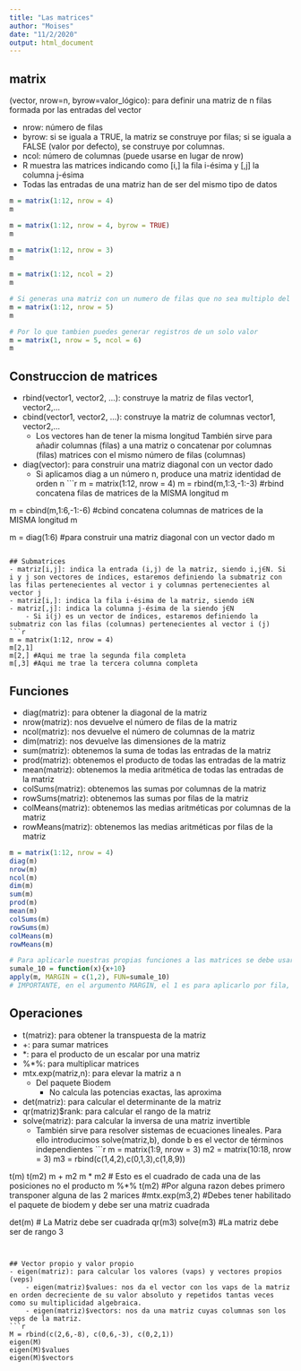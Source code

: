 ```yaml
---
title: "Las matrices"
author: "Moises"
date: "11/2/2020"
output: html_document
---
```

## matrix
(vector, nrow=n, byrow=valor_lógico): para definir una matriz de n filas formada por las entradas del vector

- nrow: número de filas
- byrow: si se iguala a TRUE, la matriz se construye por filas; si se iguala a FALSE (valor por defecto), se construye por columnas. 
- ncol: número de columnas (puede usarse en lugar de nrow)
- R muestra las matrices indicando como [i,] la fila i-ésima y [,j] la columna j-ésima
- Todas las entradas de una matriz han de ser del mismo tipo de datos

```r
m = matrix(1:12, nrow = 4)
m

m = matrix(1:12, nrow = 4, byrow = TRUE)
m

m = matrix(1:12, nrow = 3)
m

m = matrix(1:12, ncol = 2)
m

# Si generas una matriz con un numero de filas que no sea multiplo del total de registros, tirara un warning y los espacios faltantes se llenaran repitiendo la matriz
m = matrix(1:12, nrow = 5) 
m

# Por lo que tambien puedes generar registros de un solo valor
m = matrix(1, nrow = 5, ncol = 6) 
m

```

## Construccion de matrices
- rbind(vector1, vector2, ...): construye la matriz de filas vector1, vector2,…
- cbind(vector1, vector2, ...): construye la matriz de columnas vector1, vector2,…
    - Los vectores han de tener la misma longitud También sirve para añadir columnas (filas) a una matriz o concatenar por columnas (filas) matrices con el mismo número de filas (columnas)
- diag(vector): para construir una matriz diagonal con un vector dado
    - Si aplicamos diag a un número n, produce una matriz identidad de orden n
```r
m = matrix(1:12, nrow = 4)
m = rbind(m,1:3,-1:-3) #rbind concatena filas de matrices de la MISMA longitud
m

m = cbind(m,1:6,-1:-6) #cbind concatena columnas de matrices de la MISMA longitud
m

m = diag(1:6) #para construir una matriz diagonal con un vector dado
m

```

## Submatrices
- matriz[i,j]: indica la entrada (i,j) de la matriz, siendo i,j∈N. Si i y j son vectores de índices, estaremos definiendo la submatriz con las filas pertenecientes al vector i y columnas pertenecientes al vector j
- matriz[i,]: indica la fila i-ésima de la matriz, siendo i∈N
- matriz[,j]: indica la columna j-ésima de la siendo j∈N
    - Si i(j) es un vector de índices, estaremos definiendo la submatriz con las filas (columnas) pertenecientes al vector i (j)
```r
m = matrix(1:12, nrow = 4)
m[2,1]
m[2,] #Aqui me trae la segunda fila completa
m[,3] #Aqui me trae la tercera columna completa
```


## Funciones
- diag(matriz): para obtener la diagonal de la matriz
- nrow(matriz): nos devuelve el número de filas de la matriz
- ncol(matriz): nos devuelve el número de columnas de la matriz
- dim(matriz): nos devuelve las dimensiones de la matriz
- sum(matriz): obtenemos la suma de todas las entradas de la matriz
- prod(matriz): obtenemos el producto de todas las entradas de la matriz
- mean(matriz): obtenemos la media aritmética de todas las entradas de la matriz
- colSums(matriz): obtenemos las sumas por columnas de la matriz
- rowSums(matriz): obtenemos las sumas por filas de la matriz
- colMeans(matriz): obtenemos las medias aritméticas por columnas de la matriz
- rowMeans(matriz): obtenemos las medias aritméticas por filas de la matriz
```r
m = matrix(1:12, nrow = 4)
diag(m)
nrow(m)
ncol(m)
dim(m)
sum(m)
prod(m)
mean(m)
colSums(m)
rowSums(m)
colMeans(m)
rowMeans(m)

# Para aplicarle nuestras propias funciones a las matrices se debe usar apply()
sumale_10 = function(x){x+10}
apply(m, MARGIN = c(1,2), FUN=sumale_10)
# IMPORTANTE, en el argumento MARGIN, el 1 es para aplicarlo por fila, el 2 es para hacerlo por columna y el c(1,2) es para hacerlo a toda la matriz

```

## Operaciones
- t(matriz): para obtener la transpuesta de la matriz
- +: para sumar matrices
- *: para el producto de un escalar por una matriz
- %*%: para multiplicar matrices
- mtx.exp(matriz,n): para elevar la matriz a n
    - Del paquete Biodem
        - No calcula las potencias exactas, las aproxima
- det(matriz): para calcular el determinante de la matriz
- qr(matriz)$rank: para calcular el rango de la matriz
- solve(matriz): para calcular la inversa de una matriz invertible
    - También sirve para resolver sistemas de ecuaciones lineales. Para ello introducimos solve(matriz,b), donde b es el vector de términos independientes
```r
m = matrix(1:9, nrow = 3)
m2 = matrix(10:18, nrow = 3)
m3 = rbind(c(1,4,2),c(0,1,3),c(1,8,9))

t(m)
t(m2)
m + m2
m * m2 # Esto es el cuadrado de cada una de las posiciones no el producto
m %*% t(m2) #Por alguna razon debes primero transponer alguna de las 2 marices
#mtx.exp(m3,2) #Debes tener habilitado el paquete de biodem y debe ser una matriz cuadrada

det(m) # La Matriz debe ser cuadrada
qr(m3)
solve(m3) #La matriz debe ser de rango 3
```


## Vector propio y valor propio
- eigen(matriz): para calcular los valores (vaps) y vectores propios (veps)
    - eigen(matriz)$values: nos da el vector con los vaps de la matriz en orden decreciente de su valor absoluto y repetidos tantas veces como su multiplicidad algebraica.
    - eigen(matriz)$vectors: nos da una matriz cuyas columnas son los veps de la matriz.
```r
M = rbind(c(2,6,-8), c(0,6,-3), c(0,2,1))
eigen(M)
eigen(M)$values
eigen(M)$vectors
```


